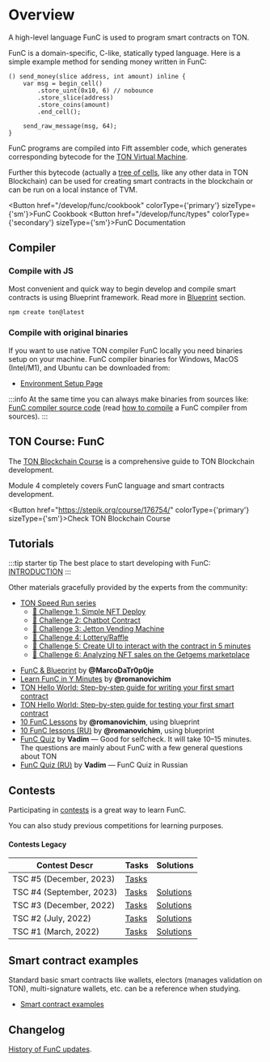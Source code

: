 
# Overview

A high-level language FunC is used to program smart contracts on TON.

FunC is a domain-specific, C-like, statically typed language.
Here is a simple example method for sending money written in FunC:

```func
() send_money(slice address, int amount) inline {
    var msg = begin_cell()
        .store_uint(0x10, 6) // nobounce
        .store_slice(address)
        .store_coins(amount)
        .end_cell();

    send_raw_message(msg, 64);
}
```

FunC programs are compiled into Fift assembler code, which generates corresponding bytecode for the [TON Virtual Machine](/learn/tvm-instructions/tvm-overview).

Further this bytecode (actually a [tree of cells](/learn/overviews/cells), like any other data in TON Blockchain) can be used for creating smart contracts in the blockchain or can be run on a local instance of TVM.

<Button href="/develop/func/cookbook" colorType={'primary'} sizeType={'sm'}>FunC Cookbook</Button>
<Button href="/develop/func/types" colorType={'secondary'} sizeType={'sm'}>FunC Documentation</Button>

## Compiler

### Compile with JS

Most convenient and quick way to begin develop and compile smart contracts is using Blueprint framework. Read more in [Blueprint](/develop/smart-contracts/sdk/javascript) section.

```bash
npm create ton@latest
```

### Compile with original binaries 

If you want to use native TON compiler FunC locally you need binaries setup on your machine. FunC compiler binaries for Windows, MacOS (Intel/M1), and Ubuntu can be downloaded from:
* [Environment Setup Page](/develop/smart-contracts/environment/installation)

:::info
At the same time you can always make binaries from sources like:  
[FunC compiler source code](https://github.com/ton-blockchain/ton/tree/master/crypto/func) (read [how to compile](/develop/howto/compile#func) a FunC compiler from sources).
:::

## TON Course: FunC

The [TON Blockchain Course](https://stepik.org/course/176754/) is a comprehensive guide to TON Blockchain development.

Module 4 completely covers FunC language and smart contracts development.

<Button href="https://stepik.org/course/176754/" colorType={'primary'} sizeType={'sm'}>Check TON Blockchain Course</Button>


## Tutorials

:::tip starter tip
The best place to start developing with FunC: [INTRODUCTION](/develop/smart-contracts/)
:::

Other materials gracefully provided by the experts from the community:

- [TON Speed Run series](https://tonspeedrun.com/)
  - [🚩 Challenge 1: Simple NFT Deploy](https://github.com/romanovichim/TONQuest1)
  - [🚩 Challenge 2: Chatbot Contract](https://github.com/romanovichim/TONQuest2)
  - [🚩 Challenge 3: Jetton Vending Machine](https://github.com/romanovichim/TONQuest3)
  - [🚩 Challenge 4: Lottery/Raffle](https://github.com/romanovichim/TONQuest4)
  - [🚩 Challenge 5: Create UI to interact with the contract in 5 minutes](https://github.com/romanovichim/TONQuest5)
  - [🚩 Challenge 6: Analyzing NFT sales on the Getgems marketplace](https://github.com/romanovichim/TONQuest6)
* [FunC & Blueprint](https://www.youtube.com/watch?v=7omBDfSqGfA&list=PLtUBO1QNEKwtO_zSyLj-axPzc9O9rkmYa) by **@MarcoDaTr0p0je**
* [Learn FunC in Y Minutes](https://learnxinyminutes.com/docs/func/) by **@romanovichim**
* [TON Hello World: Step-by-step guide for writing your first smart contract](https://ton-community.github.io/tutorials/02-contract/)
* [TON Hello World: Step-by-step guide for testing your first smart contract](https://ton-community.github.io/tutorials/04-testing/)
* [10 FunC Lessons](https://github.com/romanovichim/TonFunClessons_Eng) by **@romanovichim**, using blueprint
* [10 FunC lessons (RU)](https://github.com/romanovichim/TonFunClessons_ru) by **@romanovichim**, using blueprint
* [FunC Quiz](https://t.me/toncontests/60) by **Vadim** — Good for selfcheck. It will take 10–15 minutes. The questions are mainly about FunС with a few general questions about TON
* [FunC Quiz (RU)](https://t.me/toncontests/58?comment=14888) by **Vadim** — FunC Quiz in Russian

## Contests

Participating in [contests](https://t.me/toncontests) is a great way to learn FunC.

You can also study previous competitions for learning purposes.

#### Contests Legacy

| Contest Descr            | Tasks                                                    | Solutions                                                              |
|--------------------------|----------------------------------------------------------|------------------------------------------------------------------------|
| TSC #5 (December, 2023)  | [Tasks](https://github.com/ton-community/tsc5)           |                                                                        |
| TSC #4 (September, 2023) | [Tasks](https://github.com/ton-community/tsc4)           | [Solutions](/develop/smart-contracts/examples#ton-smart-challenge-4)   |
| TSC #3 (December, 2022)  | [Tasks](https://github.com/ton-blockchain/func-contest3) | [Solutions](https://github.com/nns2009/TON-FunC-contest-3)             |
| TSC #2 (July, 2022)      | [Tasks](https://github.com/ton-blockchain/func-contest2) | [Solutions](https://github.com/ton-blockchain/func-contest2-solutions) |
| TSC #1 (March, 2022)     | [Tasks](https://github.com/ton-blockchain/func-contest1) | [Solutions](https://github.com/ton-blockchain/func-contest1-solutions) |

## Smart contract examples

Standard basic smart contracts like wallets, electors (manages validation on TON), multi-signature wallets, etc. can be a reference when studying.

* [Smart contract examples](/develop/smart-contracts/examples)

## Changelog
[History of FunC updates](/develop/func/changelog).


